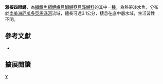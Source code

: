 {{Speciesbox 
| taxon = Anablepsoides jucundus
| status = NE
| status_system = IUCN3.1
| authority =  [[Huber|Huber]], 1992
| synonyms = *''Rivulus jucundus,Huber, 1992''
}}
'''雅擬四眼鱂'''，為[[輻鰭魚綱|輻鰭魚綱]][[鯉齒目|鯉齒目]][[鰕鱂亞目|鰕鱂亞目]][[溪鱂科|溪鱂科]]的其中一[[種|種]]，為熱帶淡水魚，分布於[[南美洲|南美洲]][[厄瓜多|厄瓜多]][[亞馬遜河|亞馬遜河]]流域，體長可達3.1公分，棲息在底中層水域，生活習性不明。
== 參考文獻 ==
*{{FishBase_species|genus=Anablepsoides|species=jucundus|year=2014|month=8}}

== 擴展閱讀 ==
{{refbegin}}
{{wikispecies-inline|Anablepsoides jucundus|雅擬四眼鱂}}
{{refend}}
{{Taxonbar|from=Q13367499}}

[[Category:擬四眼鱂屬|Y]]


{{魚類小作品}}
